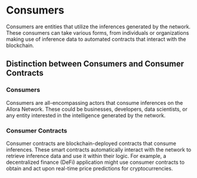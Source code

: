# Consumers
Consumers are entities that utilize the inferences generated by the network. These consumers can take various forms, from individuals or organizations making use of inference data to automated contracts that interact with the blockchain.

## Distinction between Consumers and Consumer Contracts
### Consumers
Consumers are all-encompassing actors that consume inferences on the Allora Network. These could be businesses, developers, data scientists, or any entity interested in the intelligence generated by the network.

### Consumer Contracts
Consumer contracts are blockchain-deployed contracts that consume inferences. These smart contracts automatically interact with the network to retrieve inference data and use it within their logic. For example, a decentralized finance (DeFi) application might use consumer contracts to obtain and act upon real-time price predictions for cryptocurrencies.
